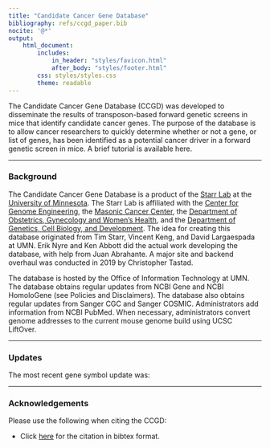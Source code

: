 ```yaml
---
title: "Candidate Cancer Gene Database"
bibliography: refs/ccgd_paper.bib
nocite: '@*'
output:
    html_document:
        includes:
            in_header: "styles/favicon.html"
            after_body: "styles/footer.html"
        css: styles/styles.css
        theme: readable
---
```


The Candidate Cancer Gene Database (CCGD) was developed to disseminate the results of transposon-based forward genetic screens in mice that identify candidate cancer genes. The purpose of the database is to allow cancer researchers to quickly determine whether or not a gene, or list of genes, has been identified as a potential cancer driver in a forward genetic screen in mice. A brief tutorial is available here.

***

### Background

The Candidate Cancer Gene Database is a product of the [Starr Lab](http://www.med.umn.edu/starrlab/) at the [University of Minnesota](http://www.umn.edu/). The Starr Lab is affiliated with the [Center for Genome Engineering](http://www.cge.umn.edu/), the [Masonic Cancer Center](http://www.cancer.umn.edu/), the [Department of Obstetrics, Gynecology and Women's Health](http://www.obgyn.umn.edu/), and the [Department of Genetics, Cell Biology, and Development](http://www.cbs.umn.edu/gcd/). The idea for creating this database originated from Tim Starr, Vincent Keng, and David Largaespada at UMN. Erik Nyre and Ken Abbott did the actual work developing the database, with help from Juan Abrahante. A major site and backend overhaul was conducted in 2019 by Christopher Tastad.

The database is hosted by the Office of Information Technology at UMN. The database obtains regular updates from NCBI Gene and NCBI HomoloGene (see Policies and Disclaimers). The database also obtains regular updates from Sanger CGC and Sanger COSMIC. Administrators add information from NCBI PubMed. When necessary, administrators convert genome addresses to the current mouse genome build using UCSC LiftOver.

***

### Updates

The most recent gene symbol update was:

<object height = "20" data="table_app/table_build_date.txt"></object>

***

### Acknowledgements

Please use the following when citing the CCGD:

* Click <a href="refs/ccgd_paper.bib" download>here</a> for the citation in bibtex format.


